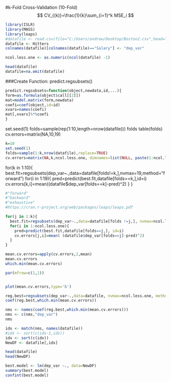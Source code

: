#k-Fold Cross-Validation (10-Fold)
$$  CV_{(k)}=\frac{1}{k}\sum_{i=1}^k MSE_i   $$

```{r}
library(ISLR)
library(MASS)
library(leaps)
#datafile <- read.csv(file="C:/Users/andrew/Desktop/Boston2.csv",head=TRUE,sep=",")
datafile <- Hitters
colnames(datafile)[colnames(datafile)=="Salary"] <- "dep_var"

ncol.less.one <- as.numeric(ncol(datafile) -1)

head(datafile)
datafile=na.omit(datafile)
```

###Create Function: predict.regsubsets()
```{r}
predict.regsubsets=function(object,newdata,id,...){
form=as.formula(object$call[[2]])
mat=model.matrix(form,newdata)
coefi=coef(object,id=id)
xvars=names(coefi)
mat[,xvars]%*%coefi
}
```

set.seed(1)
folds=sample(rep(1:10,length=nrow(datafile)))
folds
table(folds)
cv.errors=matrix(NA,10,19)

```{r}
k=10
set.seed(1)
folds=sample(1:k,nrow(datafile),replace=TRUE)
cv.errors=matrix(NA,k,ncol.less.one, dimnames=list(NULL, paste(1:ncol.less.one)))
```


for(k in 1:10){
	best.fit=regsubsets(dep_var~.,data=datafile[folds!=k,],nvmax=19,method="forward")
	for(i in 1:19){
		pred=predict(best.fit,datafile[folds==k,],id=i)
		cv.errors[k,i]=mean((datafile$dep_var[folds==k]-pred)^2)
	}
}



```{r}
#"forward"
#"backward"
#"exhaustive"
#https://cran.r-project.org/web/packages/leaps/leaps.pdf

for(j in 1:k){
  best.fit=regsubsets(dep_var~.,data=datafile[folds !=j,], nvmax=ncol.less.one,method="exhaustive") 
  for(i in 1:ncol.less.one){
    pred=predict(best.fit,datafile[folds==j,], id=i)
    cv.errors[j,i]=mean( (datafile$dep_var[folds==j]-pred)^2)
  }
}
```
  
```{r}
mean.cv.errors=apply(cv.errors,2,mean)
mean.cv.errors
which.min(mean.cv.errors)

par(mfrow=c(1,1))


plot(mean.cv.errors,type='b')

reg.best=regsubsets(dep_var~.,data=datafile, nvmax=ncol.less.one, method="exhaustive")
coef(reg.best,which.min(mean.cv.errors))

nms <- names(coef(reg.best,which.min(mean.cv.errors))) 
nms <- c(nms,"dep_var")
nms

idx <- match(nms, names(datafile))
#idx <- sort(c(idx-1,idx))
idx <- sort(c(idx))
NewDF <- datafile[,idx]

head(datafile)
head(NewDF)

best.model <- lm(dep_var ~., data=NewDF)
summary(best.model)
confint(best.model)

```









